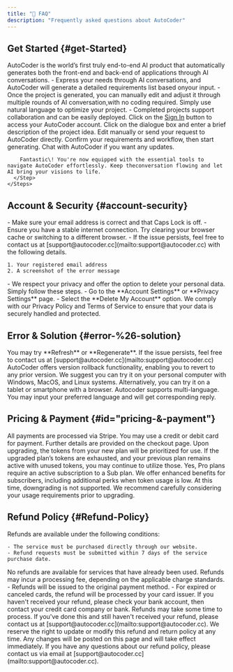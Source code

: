 ```yaml
---
title: "📕 FAQ"
description: "Frequently asked questions about AutoCoder"
---
```


## **Get Started** {#get-Started}

<AccordionGroup>
  <Accordion title="What is AutoCoder?">
    AutoCoder is the world’s first truly end-to-end AI product that automatically generates both the front-end and
    back-end of applications through AI conversations.
  </Accordion>
  <Accordion title="How is this different from other solutions? ">
    - Express your needs through AI conversations, and AutoCoder will generate a detailed requirements list based onyour input.
    - Once the project is generated, you can manually edit and adjust it through multiple rounds of AI conversation,with no coding required. Simply use natural language to optimize your project.
    - Completed projects support collaboration and can be easily deployed.
  </Accordion>
  <Accordion title="How can I create a project from the beginning? ">
    <Steps>
      <Step title="Step 1">
        Click on the <u>Sign In</u> button to access your AutoCoder account.
      </Step>
      <Step title="Step 2">
        Click on the dialogue box and enter a brief description of the project idea.
      </Step>
      <Step title="Step 3">
        Edit manually or send your request to AutoCoder directly.
      </Step>
      <Step title="Step 4">
        Confirm your requirements and workflow, then start generating.
      </Step>
      <Step title="Step 5">
        Chat with AutoCoder if you want any updates. 

        Fantastic\! You're now equipped with the essential tools to navigate AutoCoder effortlessly. Keep theconversation flowing and let AI bring your visions to life.
      </Step>
    </Steps>
  </Accordion>
</AccordionGroup>

## **Account & Security** {#account-security}

<AccordionGroup>
  <Accordion title="What should I do if I am unable to login? ">
    - Make sure your email address is correct and that Caps Lock is off.
    - Ensure you have a stable internet connection. Try clearing your browser cache or switching to a different browser.
    - If the issue persists, feel free to contact us at [support@autocoder.cc](mailto:support@autocoder.cc) with the following details.

    1. Your registered email address
    2. A screenshot of the error message
  </Accordion>
  <Accordion title="What should I do if I want to delete my personal data?">
    - We respect your privacy and offer the option to delete your personal data. Simply follow these steps.
    - Go to the **Account Settings** or **Privacy Settings** page.
    - Select the **Delete My Account** option.
  </Accordion>
  <Accordion title="How do you manage my data?">
    We comply with our Privacy Policy and Terms of Service to ensure that your data is securely handled and protected.
  </Accordion>
</AccordionGroup>

## **Error & Solution** {#error-%26-solution}

<AccordionGroup>
  <Accordion title="What should I do if it takes a little bit longer to generate?">
    You may try **Refresh** or **Regenerate**. If the issue persists, feel free to contact us at [support@autocoder.cc](mailto:support@autocoder.cc)
  </Accordion>
  <Accordion title="What should I do if I want to revert to the previous version?">
    AutoCoder offers version rollback functionality, enabling you to revert to any prior version.
  </Accordion>
  <Accordion title="On which devices is AutoCoder supported?">
    We suggest you can try it on your personal computer with Windows, MacOS, and Linux systems. Alternatively, you can try it on a tablet or smartphone with a browser.
  </Accordion>
  <Accordion title="Which language is supported?">
    Autocoder supports multi-language. You may input your preferred language and will get corresponding reply.
  </Accordion>
</AccordionGroup>

## **Pricing & Payment** {#id="pricing-&-payment"}

<AccordionGroup>
  <Accordion title="What payment methods are supported? ">
    All payments are processed via Stripe. You may use a credit or debit card for payment. Further details are provided on the checkout page.
  </Accordion>
  <Accordion title="Can I continue using my previous plan after upgrading?">
    Upon upgrading, the tokens from your new plan will be prioritized for use. If the upgraded plan’s tokens are exhausted, and your previous plan remains active with unused tokens, you may continue to utilize those.
  </Accordion>
  <Accordion title="Must I subscribe to a Sub plan before purchasing a Pro plan?">
    Yes, Pro plans require an active subscription to a Sub plan. We offer enhanced benefits for subscribers, including additional perks when token usage is low.
  </Accordion>
  <Accordion title="Can I downgrade after upgrading?">
    At this time, downgrading is not supported. We recommend carefully considering your usage requirements prior to upgrading.
  </Accordion>
</AccordionGroup>

## **Refund Policy** {#Refund-Policy}

<AccordionGroup>
  <Accordion title="Refund Eligibility">
    Refunds are available under the following conditions:

    - The service must be purchased directly through our website.
    - Refund requests must be submitted within 7 days of the service purchase date.
  </Accordion>
  <Accordion title="Non-Refundable Services">
    No refunds are available for services that have already been used.
  </Accordion>
  <Accordion title="Refund Amount">
    Refunds may incur a processing fee, depending on the applicable charge standards.
  </Accordion>
  <Accordion title="Refund Delays or Issues">
    - Refunds will be issued to the original payment method.
    - For expired or canceled cards, the refund will be processed by your card issuer. If you haven't received your refund, please check your bank account, then contact your credit card company or bank. Refunds may take some time to process. If you've done this and still haven't received your refund, please contact us at [support@autocoder.cc](mailto:support@autocoder.cc).
  </Accordion>
  <Accordion title="Changes to This Policy">
    We reserve the right to update or modify this refund and return policy at any time. Any changes will be posted on this page and will take effect immediately.
  </Accordion>
  <Accordion title="Contact Us">
    If you have any questions about our refund policy, please contact us via email at [support@autocoder.cc](mailto:support@autocoder.cc).
  </Accordion>
</AccordionGroup>